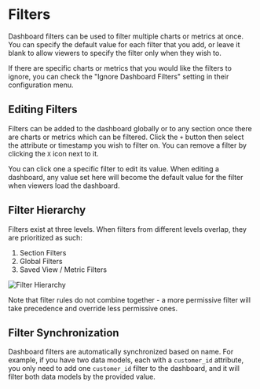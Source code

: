 # Filters

Dashboard filters can be used to filter multiple charts or metrics at once.
You can specify the default value for each filter that you add, or leave it
blank to allow viewers to specify the filter only when they wish to.

If there are specific charts or metrics that you would like the filters to ignore,
you can check the "Ignore Dashboard Filters" setting in their configuration menu.

## Editing Filters

Filters can be added to the dashboard globally or to any section once there are
charts or metrics which can be filtered. Click the `+` button then select the
attribute or timestamp you wish to filter on. You can remove a filter by clicking
the `X` icon next to it.

You can click one a specific filter to edit its value. When editing a dashboard,
any value set here will become the default value for the filter when viewers
load the dashboard.

## Filter Hierarchy

Filters exist at three levels. When filters from different levels overlap,
they are prioritized as such:

1. Section Filters
2. Global Filters
3. Saved View / Metric Filters

![Filter Hierarchy](/dashboards/filter-hierarchy.png)

Note that filter rules do not combine together - a more permissive filter will
take precedence and override less permissive ones.

## Filter Synchronization

Dashboard filters are automatically synchronized based on name. For example, if
you have two data models, each with a `customer_id` attribute, you only need to
add one `customer_id` filter to the dashboard, and it will filter both data
models by the provided value.

